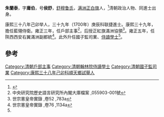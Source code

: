 '''朱蘭泰'''，字'''庸伯'''，号'''侯舒'''，[[舒穆鲁氏|舒穆鲁氏]]，[[满洲正白旗|满洲正白旗]]人，<ref>{{cite book |author1=盛昱，杨钟羲 |title=八旗文经}}</ref>清朝政治人物、同進士出身。

康熙三十八年己卯举人，三十九年（1700年）庚辰科联捷進士。康熙三十九年，擔任藍翎侍衛。雍正三年，任戶部主事<ref name="#1">中央研究院歷史語言研究所內閣大庫檔案 ,055903-001號</ref>，后授正紅旗滿洲協領<ref>世宗憲皇帝實錄 ,卷52 ,783a</ref>。雍正五年，任陝西西安右翼滿洲副都統<ref>世宗憲皇帝實錄 ,卷76 ,1134a</ref>。此外升任國子監司業、[[侍讀學士|侍讀學士]]<ref name="#1"/>。

==參考==
{{reflist}}
{{清朝人物小作品}}
{{康熙三十九年庚辰科殿試金榜}}
{{DEFAULTSORT:Zhu朱}}
[[Category:清朝戶部主事|Category:清朝戶部主事]]
[[Category:清朝翰林院侍讀學士|Category:清朝翰林院侍讀學士]]
[[Category:清朝國子監司業|Category:清朝國子監司業]]
[[Category:康熙三十八年己卯科順天鄉試舉人|Category:康熙三十八年己卯科順天鄉試舉人]]